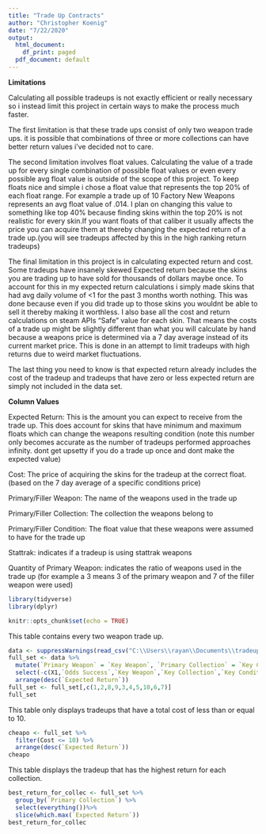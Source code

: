 ---
title: "Trade Up Contracts"
author: "Christopher Koenig"
date: "7/22/2020"
output:
  html_document:
    df_print: paged
  pdf_document: default
---
$\textbf{Limitations}$

Calculating all possible tradeups is not exactly efficient or really necessary so i instead limit this project in certain ways to make the process much faster.

The first limitation is that these trade ups consist of only two weapon trade ups. it is possible that combinations of three or more collections can have better return values i've decided not to care.

The second limitation involves float values. Calculating the value of a trade up for every single combination of possible float values or even every possible avg float value is outside of the scope of this project. To keep floats nice and simple i chose a float value that represents the top 20% of each float range. For example a trade up of 10 Factory New Weapons represents an avg float value of .014. I plan on changing this value to something like top 40% because finding skins within the top 20% is not realistic for every skin.If you want floats of that caliber it usually affects the price you can acquire them at thereby changing the expected return of a trade up.(you will see tradeups affected by this in the high ranking return tradeups)

The final limitation in this project is in calculating expected return and cost. Some tradeups have insanely skewed Expected return because the skins you are trading up to have sold for thousands of dollars maybe once. To account for this in my expected return calculations i simply made skins that had avg daily volume of <1 for the past 3 months worth nothing. This was done because even if you did trade up to those skins you wouldnt be able to sell it thereby making it worthless. I also base all the cost and return calculations on steam APIs "Safe" value for each skin. That means the costs of a trade up might be slightly different than what you will calculate by hand because a weapons price is determined via a 7 day average instead of its current market price. This is done in an attempt to limit tradeups with high returns due to weird market fluctuations.

The last thing you need to know is that expected return already includes the cost of the tradeup and tradeups that have zero or less expected return are simply not included in the data set.

$\textbf{Column Values}$

Expected Return: This is the amount you can expect to receive from the trade up. This does account for skins that have minimum and maximum floats which can change the weapons resulting condition (note this number only becomes accurate as the number of tradeups performed approaches infinity. dont get upsetty if you do a trade up once and dont make the expected value)

Cost: The price of acquiring the skins for the tradeup at the correct float. (based on the 7 day average of a specific conditions price)

Primary/Filler Weapon: The name of the weapons used in the trade up

Primary/Filler Collection: The collection the weapons belong to

Primary/Filler Condition: The float value that these weapons were assumed to have for the trade up

Stattrak: indicates if a tradeup is using stattrak weapons

Quantity of Primary Weapon: indicates the ratio of weapons used in the trade up (for example a 3 means 3 of the primary weapon and 7 of the filler weapon were used)



```{r setup, include=FALSE}
library(tidyverse)
library(dplyr)

knitr::opts_chunk$set(echo = TRUE)
```
This table contains every two weapon trade up.
```{r, message=FALSE}
data <- suppressWarnings(read_csv("C:\\Users\\rayan\\Documents\\tradeup_data.csv"))
full_set <- data %>%
  mutate(`Primary Weapon` = `Key Weapon`, `Primary Collection` = `Key Collection`,`Primary Condition` = `Key Condition` ) %>%
  select(-c(X1,`Odds Success`,`Key Weapon`,`Key Collection`,`Key Condition`)) %>%
  arrange(desc(`Expected Return`))
full_set <- full_set[,c(1,2,8,9,3,4,5,10,6,7)]
full_set
```
This table only displays tradeups that have a total cost of less than or equal to 10.
```{r}
cheapo <- full_set %>%
  filter(Cost <= 10) %>%
  arrange(desc(`Expected Return`))
cheapo
```
This table displays the tradeup that has the highest return for each collection.
```{r}
best_return_for_collec <- full_set %>%
  group_by(`Primary Collection`) %>%
  select(everything())%>%
  slice(which.max(`Expected Return`))
best_return_for_collec
```